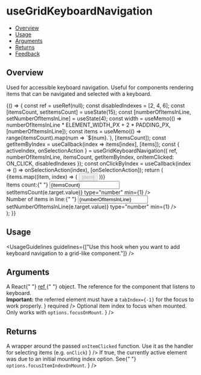 
<Meta title="Hooks/useGridKeyboardNavigation" />

# useGridKeyboardNavigation

- [Overview](#overview)
- [Usage](#usage)
- [Arguments](#arguments)
- [Returns](#returns)
- [Feedback](#feedback)

## Overview

Used for accessible keyboard navigation. Useful for components rendering items that can be navigated and selected with a keyboard.



<Canvas>
  <Story name="Overview">
    {() => {
      const ref = useRef(null);
      const disabledIndexes = [2, 4, 6];
      const [itemsCount, setItemsCount] = useState(15);
      const [numberOfItemsInLine, setNumberOfItemsInLine] = useState(4);
      const width = useMemo(() => numberOfItemsInLine * ELEMENT_WIDTH_PX + 2 * PADDING_PX, [numberOfItemsInLine]);
      const items = useMemo(() => range(itemsCount).map(num => `${num}.`), [itemsCount]);
      const getItemByIndex = useCallback(index => items[index], [items]);
      const { activeIndex, onSelectionAction } = useGridKeyboardNavigation({
        ref,
        numberOfItemsInLine,
        itemsCount,
        getItemByIndex,
        onItemClicked: ON_CLICK,
        disabledIndexes
      });
      const onClickByIndex = useCallback(index => () => onSelectionAction(index), [onSelectionAction]);
      return (
        <div>
          <div className="use-grid-keyboard-nav-comp-wrapper" style={{ width }} ref={ref} tabIndex={-1}>
            {items.map((item, index) => (
              <Button
                key={item}
                disabled={disabledIndexes.includes(index)}
                onClick={onClickByIndex(index)}
                kind={Button.kinds.SECONDARY}
                className={cx("use-grid-keyboard-nav-item", { "active-item": index === activeIndex })}
              >
                {item}
              </Button>
            ))}
          </div>
          <div className="use-grid-keyboard-nav-controls">
            <div>
              Items count:{" "}
              <input value={itemsCount} onChange={e => setItemsCount(e.target.value)} type="number" min={1} />
            </div>
            <div>
              Number of items in line:{" "}
              <input
                value={numberOfItemsInLine}
                onChange={e => setNumberOfItemsInLine(e.target.value)}
                type="number"
                min={1}
              />
            </div>
          </div>
        </div>
      );
    }}
  </Story>
</Canvas>

## Usage

<UsageGuidelines guidelines={["Use this hook when you want to add keyboard navigation to a grid-like component."]} />

## Arguments

<FunctionArguments>
  <FunctionArgument name="options" type="Object">
    <FunctionArgument
      name="ref"
      type="React.MutableRefObject<HTMLElement>"
      description={
        <>
          A React{" "}
          <a href="https://reactjs.org/docs/hooks-reference.html#useref" target="_blank" rel="noopener noreferrer">
            ref
          </a>{" "}
          object. The reference for the component that listens to keyboard. <br />
          <b>Important:</b> the referred element must have a <code>tabIndex={-1}</code> for the focus to work properly.
        </>
      }
      required
    />
    <FunctionArgument name="itemsCount" type="Number" description="The number of items." required />
    <FunctionArgument
      name="numberOfItemsInLine"
      type="Number"
      description="The number of items on each line of the grid."
      required
    />
    <FunctionArgument
      name="onItemClicked"
      type="(item, index) => void"
      description="The callback for selecting an item. It will be called when an active item is selected, for example with 'Enter'."
      required
    />
    <FunctionArgument
      name="getItemByIndex"
      type="(index) => item"
      description="A function which gets an index as a param, and returns the item on that index."
    />
    <FunctionArgument
      name="focusOnMount"
      type="boolean"
      description="If true, the referenced element will be focused when mounted."
    />
    <FunctionArgument
      name="focusItemIndexOnMount"
      type="number"
      description={
        <>
          Optional item index to focus when mounted. Only works with <code>options.focusOnMount</code>.
        </>
      }
    />
    <FunctionArgument
      name="disabledIndexes"
      type="number[]"
      description="Optional array of disabled indices, which will be skipped while navigating."
    />
  </FunctionArgument>
</FunctionArguments>

## Returns

<FunctionArguments>
  <FunctionArgument name="result" type="Object">
    <FunctionArgument name="activeIndex" type="number" description="The index of the currently active item." />
    <FunctionArgument
      name="onSelectionAction"
      type="(itemIndex) => void"
      description={
        <>
          A wrapper around the passed <code>onItemClicked</code> function. Use it as the handler for selecting items
          (e.g. <code>onClick</code>)
        </>
      }
    />
    <FunctionArgument
      name="isInitialActiveState"
      type="boolean"
      description={
        <>
          If true, the currently active element was due to an initial mounting index option. See{" "}
          <code>options.focusItemIndexOnMount</code>.
        </>
      }
    />
  </FunctionArgument>
</FunctionArguments>
